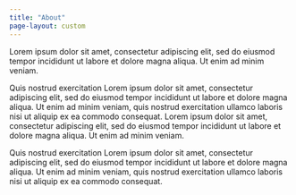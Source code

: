 ```yaml
---
title: "About"
page-layout: custom
---
```


Lorem ipsum dolor sit amet, consectetur adipiscing elit, sed do eiusmod tempor incididunt ut labore et dolore magna aliqua. Ut enim ad minim veniam.

Quis nostrud exercitation Lorem ipsum dolor sit amet, consectetur adipiscing elit, sed do eiusmod tempor incididunt ut labore et dolore magna aliqua. Ut enim ad minim veniam, quis nostrud exercitation ullamco laboris nisi ut aliquip ex ea commodo consequat. Lorem ipsum dolor sit amet, consectetur adipiscing elit, sed do eiusmod tempor incididunt ut labore et dolore magna aliqua. Ut enim ad minim veniam.

Quis nostrud exercitation Lorem ipsum dolor sit amet, consectetur adipiscing elit, sed do eiusmod tempor incididunt ut labore et dolore magna aliqua. Ut enim ad minim veniam, quis nostrud exercitation ullamco laboris nisi ut aliquip ex ea commodo consequat. 